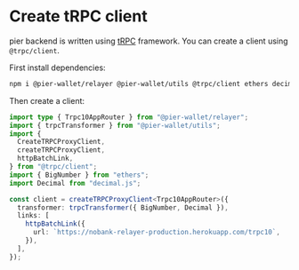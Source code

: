 # Create tRPC client

pier backend is written using [tRPC](https://trpc.io) framework. You can create a client using `@trpc/client`.

First install dependencies:

```sh npm2yarn copy
npm i @pier-wallet/relayer @pier-wallet/utils @trpc/client ethers decimal.js
```

Then create a client:

```ts
import type { Trpc10AppRouter } from "@pier-wallet/relayer";
import { trpcTransformer } from "@pier-wallet/utils";
import {
  CreateTRPCProxyClient,
  createTRPCProxyClient,
  httpBatchLink,
} from "@trpc/client";
import { BigNumber } from "ethers";
import Decimal from "decimal.js";

const client = createTRPCProxyClient<Trpc10AppRouter>({
  transformer: trpcTransformer({ BigNumber, Decimal }),
  links: [
    httpBatchLink({
      url: `https://nobank-relayer-production.herokuapp.com/trpc10`,
    }),
  ],
});
```
